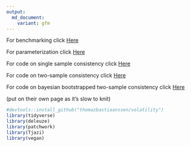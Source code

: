 ```yaml
---
output:
  md_document:
    variant: gfm
---
```

For benchmarking click [Here](https://github.com/thomazbastiaanssen/deleuze/blob/main/docs/benchmarking.md) 

For parameterization click [Here](https://github.com/thomazbastiaanssen/deleuze/blob/main/docs/parameterization.md) 

For code on single sample consistency click [Here](https://github.com/thomazbastiaanssen/deleuze/blob/main/docs/permanova.md)

For code on two-sample consistency click [Here](https://github.com/thomazbastiaanssen/deleuze/blob/main/docs/volatility.md)

For code on bayesian bootstrapped two-sample consistency click [Here](https://github.com/thomazbastiaanssen/deleuze/blob/main/docs/bootstrapping_distance.md)


(put on their own page as it's slow to knit)

```r
#devtools::install_github("thomazbastiaanssen/volatility")
library(tidyverse)
library(deleuze)
library(patchwork)
library(Tjazi)
library(vegan)

```


